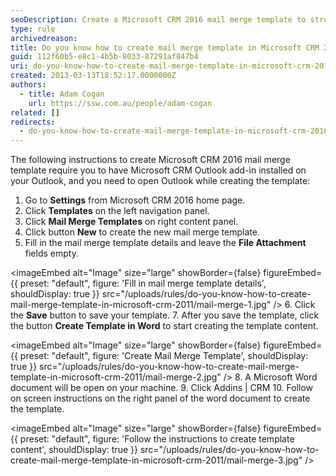 ```yaml
---
seoDescription: Create a Microsoft CRM 2016 mail merge template to streamline your marketing efforts and boost productivity.
type: rule
archivedreason:
title: Do you know how to create mail merge template in Microsoft CRM 2016?
guid: 112f60b5-e8c1-4b5b-8033-87291af847b4
uri: do-you-know-how-to-create-mail-merge-template-in-microsoft-crm-2011
created: 2013-03-13T18:52:17.0000000Z
authors:
  - title: Adam Cogan
    url: https://ssw.com.au/people/adam-cogan
related: []
redirects:
  - do-you-know-how-to-create-mail-merge-template-in-microsoft-crm-2016
---
```


The following instructions to create Microsoft CRM 2016 mail merge template require you to have Microsoft CRM Outlook add-in installed on your Outlook, and you need to open Outlook while creating the template:
1. Go to
   **Settings** from Microsoft CRM 2016 home page.
2. Click
   **Templates** on the left navigation panel.
3. Click
   **Mail Merge Templates** on right content panel.
4. Click button
   **New** to create the new mail merge template.
5. Fill in the mail merge template details and leave the
   **File Attachment** fields empty.


<imageEmbed
  alt="Image"
  size="large"
  showBorder={false}
  figureEmbed={{
    preset: "default",
    figure: 'Fill in mail merge template details',
    shouldDisplay: true
  }}
  src="/uploads/rules/do-you-know-how-to-create-mail-merge-template-in-microsoft-crm-2011/mail-merge-1.jpg"
/>
6. Click the
**Save** button to save your template. 7. After you save the template, click the button
**Create Template in Word** to start creating the template content.


<imageEmbed
  alt="Image"
  size="large"
  showBorder={false}
  figureEmbed={{
    preset: "default",
    figure: 'Create Mail Merge Template',
    shouldDisplay: true
  }}
  src="/uploads/rules/do-you-know-how-to-create-mail-merge-template-in-microsoft-crm-2011/mail-merge-2.jpg"
/>
8. A Microsoft Word document will be open on your machine. 9. Click Addins | CRM 10. Follow on screen instructions on the right panel of the word document to create the template.


<imageEmbed
  alt="Image"
  size="large"
  showBorder={false}
  figureEmbed={{
    preset: "default",
    figure: 'Follow the instructions to create template content',
    shouldDisplay: true
  }}
  src="/uploads/rules/do-you-know-how-to-create-mail-merge-template-in-microsoft-crm-2011/mail-merge-3.jpg"
/>